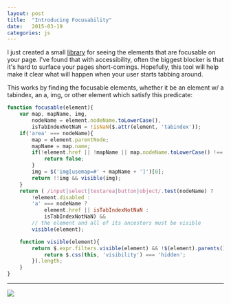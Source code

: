 ```yaml
---
layout: post
title:  "Introducing Focusability"
date:   2015-03-19
categories: js
---
```


I just created a small [library](https://github.com/jasonLaster/Focusability) for seeing the elements that are focusable on your page. I've found that with accessibility, often the biggest blocker is that it's hard to surface your pages short-comings. Hopefully, this tool will help make it clear what will happen when your user starts tabbing around.


This works by finding the focusable elements, whether it be an element w/ a tabindex, an a, img, or other element which satisfy this predicate:

```js
function focusable(element){
    var map, mapName, img,
        nodeName = element.nodeName.toLowerCase(),
        isTabIndexNotNaN = !isNaN($.attr(element, 'tabindex'));
    if('area' === nodeName){
        map = element.parentNode;
        mapName = map.name;
        if(!element.href || !mapName || map.nodeName.toLowerCase() !== 'map'){
            return false;
        }
        img = $('img[usemap=#' + mapName + ']')[0];
        return !!img && visible(img);
    }
    return ( /input|select|textarea|button|object/.test(nodeName) ?
        !element.disabled :
        'a' === nodeName ?
            element.href || isTabIndexNotNaN :
            isTabIndexNotNaN) &&
        // the element and all of its ancestors must be visible
        visible(element);

    function visible(element){
        return $.expr.filters.visible(element) && !$(element).parents().addBack().filter(function(){
            return $.css(this, 'visibility') === 'hidden';
        }).length;
    }
}
```

---

<img src="/img/focusability.png" />
